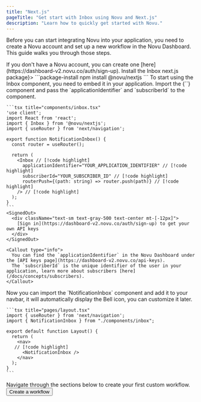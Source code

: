 ```yaml
---
title: "Next.js"
pageTitle: "Get start with Inbox using Novu and Next.js"
description: "Learn how to quickly get started with Novu."
---
```



Before you can start integrating Novu into your application, you need to create a Novu account and set up a new workflow in the Novu Dashboard. This guide walks you through those steps.

<Steps>
  <Step title="Create a Novu account">
    If you don't have a Novu account, you can create one [here](https://dashboard-v2.novu.co/auth/sign-up).
  </Step>
  <Step title={<>Install the Inbox next.js package</>}>
    ```package-install 
    npm install @novu/nextjs 
    ```
  </Step>

  <Step title="Create the Inbox component">
    To start using the Inbox component, you need to embed it in your application. 
    Import the <Method href="/docs/platform/inbox/react/components/inbox">{`<Inbox />`}</Method>
     component and pass the <Tooltip content="The application identifier is a unique identifier for your application. You can find it in the Novu Dashboard under the API keys page.">`applicationIdentifier`</Tooltip> and <Tooltip content="The subscriber ID is the unique identifier for the user in your application, typically the user's id in your database.">`subscriberId`</Tooltip> to the component.
      
    ```tsx title="components/inbox.tsx"
    'use client';
    import React from 'react';
    import { Inbox } from '@novu/nextjs';
    import { useRouter } from 'next/navigation';
    
    export function NotificationInbox() {
      const router = useRouter();
      
      return (
        <Inbox // [!code highlight]
          applicationIdentifier="YOUR_APPLICATION_IDENTIFIER" // [!code highlight]
          subscriberId="YOUR_SUBSCRIBER_ID" // [!code highlight]
          routerPush={(path: string) => router.push(path)} // [!code highlight]
        /> // [!code highlight]
      );
    }
    ```
    <SignedOut>
      <div className="text-sm text-gray-500 text-center mt-[-12px]">
        [Sign in](https://dashboard-v2.novu.co/auth/sign-up) to get your own API keys
      </div>
    </SignedOut>
  
    <Callout type="info">
      You can find the `applicationIdentifier` in the Novu Dashboard under the [API keys page](https://dashboard-v2.novu.co/api-keys).
      The `subscriberId` is the unique identifier of the user in your application, learn more about subscribers [here](/docs/concepts/subscribers).
    </Callout>
  </Step>

  <Step title="Add the Inbox to your navbar">
  Now you can import the `NotificationInbox` component and add it to your navbar, it will automatically display the Bell icon, you can customize it later.
  
    ```tsx title="pages/layout.tsx"
    import { useRouter } from 'next/navigation';
    import { NotificationInbox } from "./components/inbox";

    export default function Layout() {
      return (
        <nav>
       // [!code highlight]
          <NotificationInbox /> 
        </nav>
      );
    }
    ```
  </Step>

  <Step title="Next: Build a workflow">
    Navigate through the sections below to create your first custom workflow.
    <Button color="secondary" size="sm" className="h-8 px-4">
      Create a workflow
    </Button>
  </Step>
</Steps>